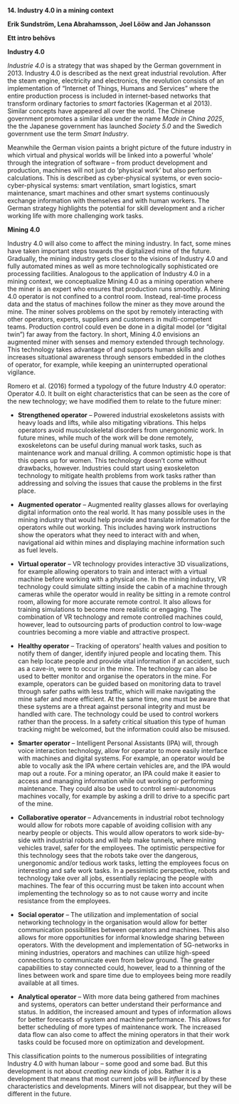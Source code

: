 **14. Industry 4.0 in a mining context**

**Erik Sundström, Lena Abrahamsson, Joel Lööw and Jan Johansson**

**Ett intro behövs**

**Industry 4.0**

*Industrie 4.0* is a strategy that was shaped by the German government in 2013. Industry 4.0 is described as the next great industrial revolution. After the steam engine, electricity and electronics, the revolution consists of an implementation of "Internet of Things, Humans and Services" where the entire production process is included in internet-based networks that transform ordinary factories to *smart* factories (Kagerman et al 2013). Similar concepts have appeared all over the world. The Chinese government promotes a similar idea under the name *Made in China 2025*, the the Japanese government has launched *Society 5.0* and the Swedich government use the term *Smart Industry*.

Meanwhile the German vision paints a bright picture of the future industry in which virtual and physical worlds will be linked into a powerful 'whole' through the integration of software -- from product development and production, machines will not just do 'physical work' but also perform calculations. This is described as cyber-physical systems, or even socio-cyber-physical systems: smart ventilation, smart logistics, smart maintenance, smart machines and other smart systems continuously exchange information with themselves and with human workers. The German strategy highlights the potential for skill development and a richer working life with more challenging work tasks.

**Mining 4.0**

Industry 4.0 will also come to affect the mining industry. In fact, some mines have taken important steps towards the digitalized mine of the future. Gradually, the mining industry gets closer to the visions of Industry 4.0 and fully automated mines as well as more technologically sophisticated ore processing facilities. Analogous to the application of Industry 4.0 in a mining context, we conceptualize Mining 4.0 as a mining operation where the miner is an expert who ensures that production runs smoothly. A Mining 4.0 operator is not confined to a control room. Instead, real-time process data and the status of machines follow the miner as they move around the mine. The miner solves problems on the spot by remotely interacting with other operators, experts, suppliers and customers in multi-competent teams. Production control could even be done in a digital model (or "digital twin") far away from the factory. In short, Mining 4.0 envisions an augmented miner with senses and memory extended through technology. This technology takes advantage of and supports human skills and increases situational awareness through sensors embedded in the clothes of operator, for example, while keeping an uninterrupted operational vigilance.

Romero et al. (2016) formed a typology of the future Industry 4.0 operator: Operator 4.0. It built on eight characteristics that can be seen as the core of the new technology; we have modified them to relate to the future miner:

-   **Strengthened operator** -- Powered industrial exoskeletons assists with heavy loads and lifts, while also mitigating vibrations. This helps operators avoid musculoskeletal disorders from unergonomic work. In future mines, while much of the work will be done remotely, exoskeletons can be useful during manual work tasks, such as maintenance work and manual drilling. A common optimistic hope is that this opens up for women. This technology doesn't come without drawbacks, however. Industries could start using exoskeleton technology to mitigate health problems from work tasks rather than addressing and solving the issues that cause the problems in the first place.

-   **Augmented operator** -- Augmented reality glasses allows for overlaying digital information onto the real world. It has many possible uses in the mining industry that would help provide and translate information for the operators while out working. This includes having work instructions show the operators what they need to interact with and when, navigational aid within mines and displaying machine information such as fuel levels.

-   **Virtual operator** -- VR technology provides interactive 3D visualizations, for example allowing operators to train and interact with a virtual machine before working with a physical one. In the mining industry, VR technology could simulate sitting inside the cabin of a machine through cameras while the operator would in reality be sitting in a remote control room, allowing for more accurate remote control. It also allows for training simulations to become more realistic or engaging. The combination of VR technology and remote controlled machines could, however, lead to outsourcing parts of production control to low-wage countries becoming a more viable and attractive prospect.

-   **Healthy operator** -- Tracking of operators' health values and position to notify them of danger, identify injured people and locating them. This can help locate people and provide vital information if an accident, such as a cave-in, were to occur in the mine. The technology can also be used to better monitor and organise the operators in the mine. For example, operators can be guided based on monitoring data to travel through safer paths with less traffic, which will make navigating the mine safer and more efficient. At the same time, one must be aware that these systems are a threat against personal integrity and must be handled with care. The technology could be used to control workers rather than the process. In a safety critical situation this type of human tracking might be welcomed, but the information could also be misused.

-   **Smarter operator** -- Intelligent Personal Assistants (IPA) will, through voice interaction technology, allow for operator to more easily interface with machines and digital systems. For example, an operator would be able to vocally ask the IPA where certain vehicles are, and the IPA would map out a route. For a mining operator, an IPA could make it easier to access and managing information while out working or performing maintenance. They could also be used to control semi-autonomous machines vocally, for example by asking a drill to drive to a specific part of the mine.

-   **Collaborative operator** -- Advancements in industrial robot technology would allow for robots more capable of avoiding collision with any nearby people or objects. This would allow operators to work side-by-side with industrial robots and will help make tunnels, where mining vehicles travel, safer for the employees. The optimistic perspective for this technology sees that the robots take over the dangerous, unergonomic and/or tedious work tasks, letting the employees focus on interesting and safe work tasks. In a pessimistic perspective, robots and technology take over all jobs, essentially replacing the people with machines. The fear of this occurring must be taken into account when implementing the technology so as to not cause worry and incite resistance from the employees.

-   **Social operator** -- The utilization and implementation of social networking technology in the organisation would allow for better communication possibilities between operators and machines. This also allows for more opportunities for informal knowledge sharing between operators. With the development and implementation of 5G-networks in mining industries, operators and machines can utilize high-speed connections to communicate even from below ground. The greater capabilities to stay connected could, however, lead to a thinning of the lines between work and spare time due to employees being more readily available at all times.

-   **Analytical operator** -- With more data being gathered from machines and systems, operators can better understand their performance and status. In addition, the increased amount and types of information allows for better forecasts of system and machine performance. This allows for better scheduling of more types of maintenance work. The increased data flow can also come to affect the mining operators in that their work tasks could be focused more on optimization and development.

This classification points to the numerous possibilities of integrating Industry 4.0 with human labour -- some good and some bad. But this development is not about *creating new* kinds of jobs. Rather it is a development that means that most current jobs will be *influenced* by these characteristics and developments. Miners will not disappear, but they will be different in the future.
